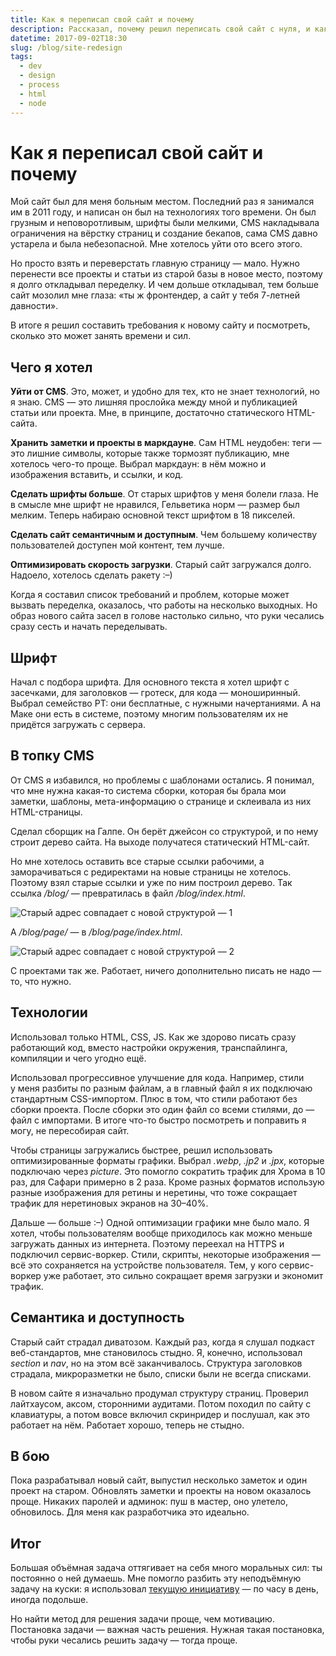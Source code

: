 ```yaml
---
title: Как я переписал свой сайт и почему
description: Рассказал, почему решил переписать свой сайт с нуля, и как это сделал.
datetime: 2017-09-02T18:30
slug: /blog/site-redesign
tags:
  - dev
  - design
  - process
  - html
  - node
---
```


# Как я переписал свой сайт и почему

Мой сайт был для меня больным местом. Последний раз я занимался им в 2011 году, и написан он был на технологиях того времени. Он был грузным и неповоротливым, шрифты были мелкими, CMS накладывала ограничения на вёрстку страниц и создание бекапов, сама CMS давно устарела и была небезопасной. Мне хотелось уйти ото всего этого.

Но просто взять и переверстать главную страницу — мало. Нужно перенести все проекты и статьи из старой базы в новое место, поэтому я долго откладывал переделку. И чем дольше откладывал, тем больше сайт мозолил мне глаза: «ты ж фронтендер, а сайт у тебя 7-летней давности».

В итоге я решил составить требования к новому сайту и посмотреть, сколько это может занять времени и сил.

## Чего я хотел

**Уйти от CMS**. Это, может, и удобно для тех, кто не знает технологий, но я знаю. CMS — это лишняя прослойка между мной и публикацией статьи или проекта. Мне, в принципе, достаточно статического HTML-сайта.

**Хранить заметки и проекты в маркдауне**. Сам HTML неудобен: теги — это лишние символы, которые также тормозят публикацию, мне хотелось чего-то проще. Выбрал маркдаун: в нём можно и изображения вставить, и ссылки, и код.

**Сделать шрифты больше**. От старых шрифтов у меня болели глаза. Не в смысле мне шрифт не нравился, Гельветика норм — размер был мелким. Теперь набираю основной текст <nobr>шрифтом в 18 пикселей.</nobr>

**Сделать сайт семантичным и доступным**. Чем большему количеству пользователей доступен мой контент, тем лучше.

**Оптимизировать скорость загрузки**. Старый сайт загружался долго. Надоело, хотелось сделать ракету <nobr>:–)</nobr>

Когда я составил список требований и проблем, которые может вызвать переделка, оказалось, что работы на несколько выходных. Но образ нового сайта засел в голове настолько сильно, что руки чесались сразу сесть и начать переделывать.

## Шрифт

Начал с подбора шрифта. Для основного текста я хотел шрифт с засечками, для заголовков — гротеск, для кода — моноширинный. Выбрал семейство PT: они бесплатные, с нужными начертаниями. А на Маке они есть в системе, поэтому многим пользователям их не придётся загружать с сервера.

## В топку CMS

От CMS я избавился, но проблемы с шаблонами остались. Я понимал, что мне нужна какая-то система сборки, которая бы брала мои заметки, шаблоны, мета-информацию о странице и склеивала из них HTML-страницы.

Сделал сборщик на Галпе. Он берёт джейсон со структурой, и по нему строит дерево сайта. На выходе получатеся статический HTML-сайт.

Но мне хотелось оставить все старые ссылки рабочими, а заморачиваться с редиректами на новые страницы не хотелось. Поэтому взял старые ссылки и уже по ним построил дерево. Так ссылка _/blog/_ — превратилась в файл _/blog/index.html_.

![Старый адрес совпадает с новой структурой — 1](/images/content/site-redesign/ru/structure-blog.jpg)

А _/blog/page/_ — в _/blog/page/index.html_.

![Старый адрес совпадает с новой структурой — 2](/images/content/site-redesign/ru/structure-post.jpg)

С проектами так же. Работает, ничего дополнительно писать не надо — то, что нужно.

## Технологии

Использовал только HTML, CSS, JS. Как же здорово писать сразу работающий код, вместо настройки окружения, транспайлинга, компиляции и чего угодно ещё.

Использовал прогрессивное улучшение для кода. Например, стили у меня разбиты по разным файлам, а в главный файл я их подключаю стандартным CSS-импортом. Плюс в том, что стили работают без сборки проекта. После сборки это один файл со всеми стилями, до — файл с импортами. В итоге что-то быстро посмотреть и поправить я могу, не пересобирая сайт.

Чтобы страницы загружались быстрее, решил использовать оптимизированные форматы графики. Выбрал _.webp_, _.jp2_ и _.jpx_, которые подключаю через _picture_. Это помогло сократить трафик для Хрома в 10 раз, для Сафари примерно в 2 раза. Кроме разных форматов использую разные изображения для ретины и неретины, что тоже сокращает трафик для неретиновых экранов на <nobr>30–40%</nobr>.

Дальше — больше <nobr>:–)</nobr> Одной оптимизации графики мне было мало. Я хотел, чтобы пользователям вообще приходилось как можно меньше загружать данных из интернета. Поэтому переехал на HTTPS и подключил сервис-воркер. Стили, скрипты, некоторые изображения — всё это сохраняется на устройстве пользователя. Тем, у кого сервис-воркер уже работает, это сильно сокращает время загрузки и экономит трафик.

## Семантика и доступность

Старый сайт страдал диватозом. Каждый раз, когда я слушал подкаст веб-стандартов, мне становилось стыдно. Я, конечно, использовал _section_ и _nav_, но на этом всё заканчивалось. Структура заголовков страдала, микроразметки не было, списки были не всегда списками.

В новом сайте я изначально продумал структуру страниц. Проверил лайтхаусом, аксом, сторонними аудитами. Потом походил по сайту с клавиатуры, а потом вовсе включил скринридер и послушал, как это работает на нём. Работает хорошо, теперь не стыдно.

## В бою

Пока разрабатывал новый сайт, выпустил несколько заметок и один проект на старом. Обновлять заметки и проекты на новом оказалось проще. Никаких паролей и админок: пуш в мастер, оно улетело, обновилось. Для меня как разработчика это идеально.

## Итог

Большая объёмная задача оттягивает на себя много моральных сил: ты постоянно о ней думаешь. Мне помогло разбить эту неподъёмную задачу на куски: я использовал [текущую инициативу](http://fff.works/blog/all/current-initiative/) — по часу в день, иногда подольше.

Но найти метод для решения задачи проще, чем мотивацию. Постановка задачи — важная часть решения. Нужная такая постановка, чтобы руки чесались решить задачу — тогда проще.
